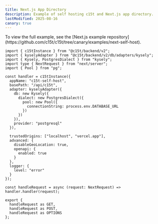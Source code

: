 ```yaml
---
title: Next.js App Directory
description: Example of self hosting c15t and Next.js app directory.
lastModified: 2025-08-16
canary: true
---
```


<Callout type="info">
  To view the full example, see the [Next.js example
  repository](https://github.com/c15t/c15t/tree/canary/examples/next-self-host).
</Callout>

```tsx title="app/api/c15t/[...all]/route.ts"
import { c15tInstance } from "@c15t/backend/v2";
import { kyselyAdapter } from "@c15t/backend/v2/db/adapters/kysely";
import { Kysely, PostgresDialect } from "kysely";
import type { NextRequest } from "next/server";
import { Pool } from "pg";

const handler = c15tInstance({
  appName: "c15t-self-host",
  basePath: "/api/c15t",
  adapter: kyselyAdapter({
    db: new Kysely({
      dialect: new PostgresDialect({
        pool: new Pool({
          connectionString: process.env.DATABASE_URL
        })
      })
    }),
    provider: "postgresql"
  }),

  trustedOrigins: ["localhost", "vercel.app"],
  advanced: {
    disableGeoLocation: true,
    openapi: {
      enabled: true
    }
  },
  logger: {
    level: "error"
  }
});

const handleRequest = async (request: NextRequest) => handler.handler(request);

export {
  handleRequest as GET,
  handleRequest as POST,
  handleRequest as OPTIONS
};
```
